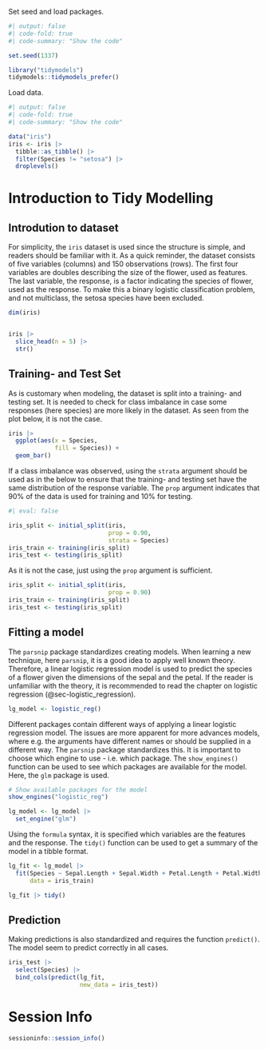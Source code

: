 Set seed and load packages.
```r
#| output: false
#| code-fold: true
#| code-summary: "Show the code"

set.seed(1337)

library("tidymodels")
tidymodels::tidymodels_prefer()
```

Load data.
```r
#| output: false
#| code-fold: true
#| code-summary: "Show the code"

data("iris")
iris <- iris |>
  tibble::as_tibble() |> 
  filter(Species != "setosa") |> 
  droplevels()
```

# Introduction to Tidy Modelling
## Introdution to dataset
For simplicity, the `iris` dataset is used since the structure is simple, and readers should be familiar with it. As a quick reminder, the dataset consists of five variables (columns) and 150 observations (rows). The first four variables are doubles describing the size of the flower, used as features. The last variable, the response, is a factor indicating the species of flower, used as the response. To make this a binary logistic classification problem, and not multiclass, the setosa species have been excluded.
```r
dim(iris)


iris |> 
  slice_head(n = 5) |>
  str()
```

## Training- and Test Set
As is customary when modeling, the dataset is split into a training- and testing set. It is needed to check for class imbalance in case some responses (here species) are more likely in the dataset. As seen from the plot below, it is not the case.
```r
iris |> 
  ggplot(aes(x = Species,
             fill = Species)) +
  geom_bar()
```

If a class imbalance was observed, using the `strata` argument should be used as in the below to ensure that the training- and testing set have the same distribution of the response variable. The `prop` argument indicates that 90% of the data is used for training and 10% for testing.
```r
#| eval: false

iris_split <- initial_split(iris,
                            prop = 0.90,
                            strata = Species)
iris_train <- training(iris_split)
iris_test <- testing(iris_split)
```

As it is not the case, just using the `prop` argument is sufficient.
```r
iris_split <- initial_split(iris,
                            prop = 0.90)
iris_train <- training(iris_split)
iris_test <- testing(iris_split)
```

## Fitting a model
The `parsnip` package standardizes creating models. When learning a new technique, here `parsnip`, it is a good idea to apply well known theory. Therefore, a linear logistic regression model is used to predict the species of a flower given the dimensions of the sepal and the petal. If the reader is unfamiliar with the theory, it is recommended to read the chapter on logistic regression (@sec-logistic_regression).
```r
lg_model <- logistic_reg()
```

Different packages contain different ways of applying a linear logistic regression model. The issues are more apparent for more advances models, where e.g. the arguments have different names or should be supplied in a different way. The `parsnip` package standardizes this. It is important to choose which engine to use - i.e. which package. The `show_engines()` function can be used to see which packages are available for the model. Here, the `glm` package is used.

```r
# Show available packages for the model
show_engines("logistic_reg")

lg_model <- lg_model |> 
  set_engine("glm")
```

Using the `formula` syntax, it is specified which variables are the features and the response. The `tidy()` function can be used to get a summary of the model in a tibble format.

```r
lg_fit <- lg_model |>
  fit(Species ~ Sepal.Length + Sepal.Width + Petal.Length + Petal.Width,
      data = iris_train)

lg_fit |> tidy()
```

## Prediction
Making predictions is also standardized and requires the function `predict()`. The model seem to predict correctly in all cases.
```r
iris_test |> 
  select(Species) |> 
  bind_cols(predict(lg_fit,
                    new_data = iris_test))
```

# Session Info

```r
sessioninfo::session_info()
```